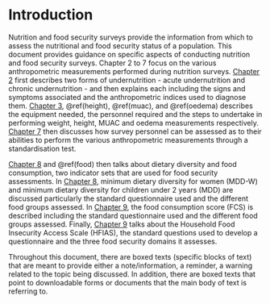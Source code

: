 # Introduction {#introduction}

Nutrition and food security surveys provide the information from which to assess the nutritional and food security status of a population. This document provides guidance on specific aspects of conducting nutrition and food security surveys. Chapter 2 to 7 focus on the various anthropometric measurements performed during nutrition surveys. [Chapter 2](#anthro) first describes two forms of undernutrition - acute undernutrition and chronic undernutrition - and then explains each including the signs and symptoms associated and the anthropometric indices used to diagnose them. [Chapter 3](#weight), \@ref(height), \@ref(muac), and \@ref(oedema) describes the equipment needed, the personnel required and the steps to undertake in performing weight, height, MUAC and oedema measurements respectively. [Chapter 7](#standard) then discusses how survey personnel can be assessed as to their abilities to perform the various anthropometric measurements through a standardisation test.

[Chapter 8](#diet) and \@ref(food) then talks about dietary diversity and food consumption, two indicator sets that are used for food security assessments. In [Chapter 8](#diet), minimum dietary diversity for women (MDD-W) and minimum dietary diversity for children under 2 years (MDD) are discussed particularly the standard questionnaire used and the different food groups assessed. In [Chapter 9](#food), the food consumption score (FCS) is described including the standard questionnaire used and the different food groups assessed. Finally, [Chapter 9](#hfias) talks about the Household Food Insecurity Access Scale (HFIAS), the standard questions used to develop a questionnaire and the three food security domains it assesses.

Throughout this document, there are boxed texts (specific blocks of text) that are meant to provide either a note/information, a reminder, a warning related to the topic being discussed. In addition, there are boxed texts that point to downloadable forms or documents that the main body of text is referring to.